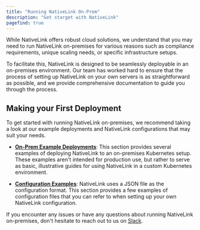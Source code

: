 ```yaml
---
title: "Running NativeLink On-Prem"
description: "Get starget with NativeLink"
pagefind: true
---
```



While NativeLink offers robust cloud solutions, we understand
that you may need to run NativeLink on-premises for various
reasons such as compliance requirements, unique scaling needs,
or specific infrastructure setups.

To facilitate this, NativeLink is designed to be seamlessly
deployable in an on-premises environment. Our team has worked
hard to ensure that the process of setting up NativeLink on
your own servers is as straightforward as possible, and we
provide comprehensive documentation to guide you through the process.

## Making your First Deployment
To get started with running NativeLink on-premises, we recommend taking a
look at our example deployments and NativeLink configurations that may suit
your needs.

- [**On-Prem Example Deployments**](/examples/on-prem-overview):
This section provides several examples of deploying NativeLink to an
on-premises Kubernetes setup. These examples aren't intended for production
use, but rather to serve as basic, illustrative guides for using NativeLink
in a custom Kubernetes environment.

- [**Configuration Examples**](/config/configuration-intro):
NativeLink uses a JSON file as the configuration format. This section provides
a few examples of configuration files that you can refer to when setting up
your own NativeLink configuration.

If you encounter any issues
or have any questions about running NativeLink on-premises, don't hesitate to
reach out to us on [Slack](https://nativelink.slack.com/join/shared_invite/zt-281qk1ho0-krT7HfTUIYfQMdwflRuq7A#/shared-invite/email).
